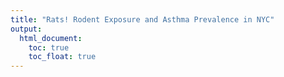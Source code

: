 ```yaml
---
title: "Rats! Rodent Exposure and Asthma Prevalence in NYC"
output: 
  html_document:
    toc: true
    toc_float: true
---
```

